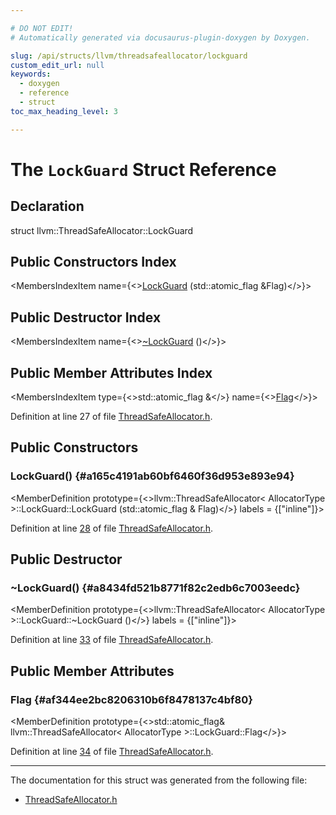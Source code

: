 ```yaml
---

# DO NOT EDIT!
# Automatically generated via docusaurus-plugin-doxygen by Doxygen.

slug: /api/structs/llvm/threadsafeallocator/lockguard
custom_edit_url: null
keywords:
  - doxygen
  - reference
  - struct
toc_max_heading_level: 3

---
```





# The `LockGuard` Struct Reference

<DoxygenPage pluginConfig={pluginConfig}>



## Declaration

<CodeBlock>struct llvm::ThreadSafeAllocator::LockGuard</CodeBlock>

## Public Constructors Index

<MembersIndex>

<MembersIndexItem
  name={<><a href="#a165c4191ab60bf6460f36d953e893e94">LockGuard</a> (std::atomic&#95;flag &amp;Flag)</>}>
</MembersIndexItem>

</MembersIndex>

## Public Destructor Index

<MembersIndex>

<MembersIndexItem
  name={<><a href="#a8434fd521b8771f82c2edb6c7003eedc">~LockGuard</a> ()</>}>
</MembersIndexItem>

</MembersIndex>

## Public Member Attributes Index

<MembersIndex>

<MembersIndexItem
  type={<>std::atomic&#95;flag &amp;</>}
  name={<><a href="#af344ee2bc8206310b6f8478137c4bf80">Flag</a></>}>
</MembersIndexItem>

</MembersIndex>


Definition at line 27 of file <a href="/docs/api/files/include/include/llvm/include/llvm/support/threadsafeallocator-h">ThreadSafeAllocator.h</a>.

<SectionDefinition>

## Public Constructors

### LockGuard() {#a165c4191ab60bf6460f36d953e893e94}

<MemberDefinition
  prototype={<>llvm::ThreadSafeAllocator&lt; AllocatorType &gt;::LockGuard::LockGuard (std::atomic&#95;flag &amp; Flag)</>}
  labels = {["inline"]}>

Definition at line <a href="/docs/api/files/include/include/llvm/include/llvm/support/threadsafeallocator-h/#l00028">28</a> of file <a href="/docs/api/files/include/include/llvm/include/llvm/support/threadsafeallocator-h">ThreadSafeAllocator.h</a>.
</MemberDefinition>

</SectionDefinition>

<SectionDefinition>

## Public Destructor

### ~LockGuard() {#a8434fd521b8771f82c2edb6c7003eedc}

<MemberDefinition
  prototype={<>llvm::ThreadSafeAllocator&lt; AllocatorType &gt;::LockGuard::~LockGuard ()</>}
  labels = {["inline"]}>

Definition at line <a href="/docs/api/files/include/include/llvm/include/llvm/support/threadsafeallocator-h/#l00033">33</a> of file <a href="/docs/api/files/include/include/llvm/include/llvm/support/threadsafeallocator-h">ThreadSafeAllocator.h</a>.
</MemberDefinition>

</SectionDefinition>

<SectionDefinition>

## Public Member Attributes

### Flag {#af344ee2bc8206310b6f8478137c4bf80}

<MemberDefinition
  prototype={<>std::atomic&#95;flag&amp; llvm::ThreadSafeAllocator&lt; AllocatorType &gt;::LockGuard::Flag</>}>

Definition at line <a href="/docs/api/files/include/include/llvm/include/llvm/support/threadsafeallocator-h/#l00034">34</a> of file <a href="/docs/api/files/include/include/llvm/include/llvm/support/threadsafeallocator-h">ThreadSafeAllocator.h</a>.
</MemberDefinition>

</SectionDefinition>

<hr/>

The documentation for this struct was generated from the following file:

<ul>
<li><a href="/docs/api/files/include/include/llvm/include/llvm/support/threadsafeallocator-h">ThreadSafeAllocator.h</a></li>
</ul>

</DoxygenPage>
